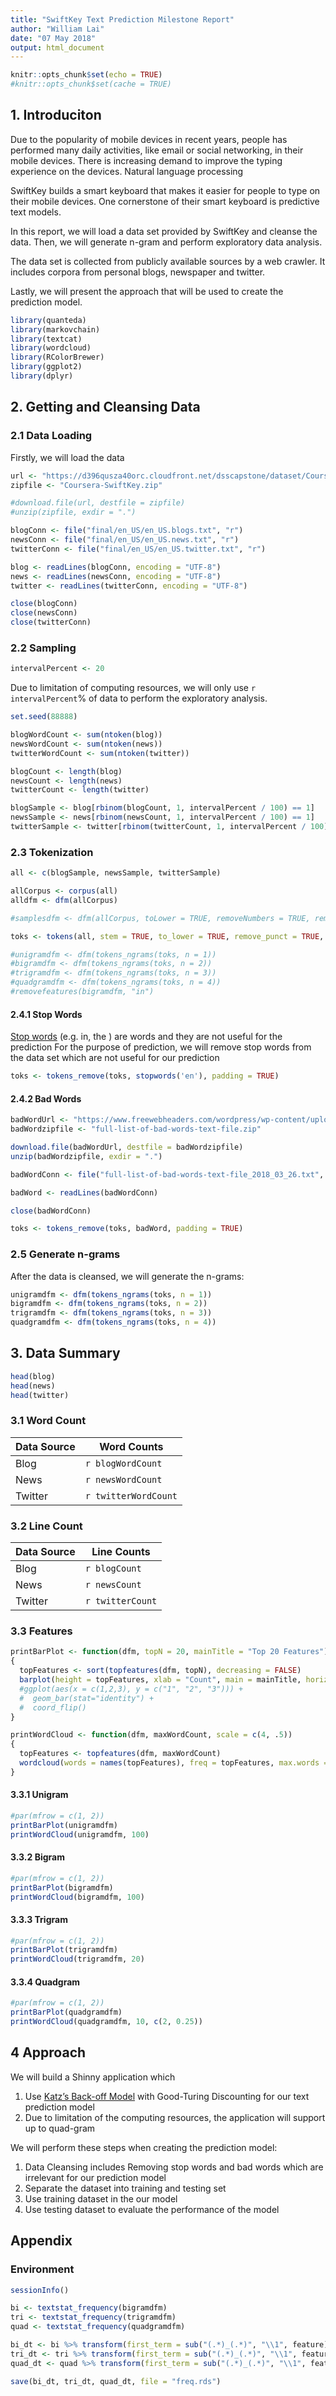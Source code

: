 ```yaml
---
title: "SwiftKey Text Prediction Milestone Report"
author: "William Lai"
date: "07 May 2018"
output: html_document
---
```


```r
knitr::opts_chunk$set(echo = TRUE)
#knitr::opts_chunk$set(cache = TRUE)
```

## 1. Introduciton

Due to the popularity of mobile devices in recent years, people has performed many daily activities, like email or social networking, in their mobile devices. There is increasing demand to improve the typing experience on the devices. Natural language processing

SwiftKey builds a smart keyboard that makes it easier for people to type on their mobile devices. One cornerstone of their smart keyboard is predictive text models. 

In this report, we will load a data set provided by SwiftKey and cleanse the data. Then, we will generate n-gram and perform exploratory data analysis.

The data set is collected from publicly available sources by a web crawler. It includes corpora from personal blogs, newspaper and twitter.

Lastly, we will present the approach that will be used to create the prediction model.

```r
library(quanteda)
library(markovchain)
library(textcat)
library(wordcloud)
library(RColorBrewer)
library(ggplot2)
library(dplyr)
```

## 2. Getting and Cleansing Data

### 2.1 Data Loading

Firstly, we will load the data 

```r
url <- "https://d396qusza40orc.cloudfront.net/dsscapstone/dataset/Coursera-SwiftKey.zip"
zipfile <- "Coursera-SwiftKey.zip"
```

```r
#download.file(url, destfile = zipfile)
#unzip(zipfile, exdir = ".")
```

```r
blogConn <- file("final/en_US/en_US.blogs.txt", "r") 
newsConn <- file("final/en_US/en_US.news.txt", "r") 
twitterConn <- file("final/en_US/en_US.twitter.txt", "r") 

blog <- readLines(blogConn, encoding = "UTF-8")
news <- readLines(newsConn, encoding = "UTF-8")
twitter <- readLines(twitterConn, encoding = "UTF-8")

close(blogConn)
close(newsConn)
close(twitterConn)
```

### 2.2 Sampling

```r
intervalPercent <- 20
```

Due to limitation of computing resources, we will only use `r intervalPercent`% of data to perform the exploratory analysis.

```r
set.seed(88888)

blogWordCount <- sum(ntoken(blog))
newsWordCount <- sum(ntoken(news))
twitterWordCount <- sum(ntoken(twitter))

blogCount <- length(blog)
newsCount <- length(news)
twitterCount <- length(twitter)

blogSample <- blog[rbinom(blogCount, 1, intervalPercent / 100) == 1]
newsSample <- news[rbinom(newsCount, 1, intervalPercent / 100) == 1]
twitterSample <- twitter[rbinom(twitterCount, 1, intervalPercent / 100) == 1]
```

### 2.3 Tokenization 

```r
all <- c(blogSample, newsSample, twitterSample)

allCorpus <- corpus(all)
alldfm <- dfm(allCorpus)

#samplesdfm <- dfm(allCorpus, toLower = TRUE, removeNumbers = TRUE, removePunct = TRUE, removeTwitter = TRUE, ignoredFeatures = stopwords("english"), stem = TRUE)

toks <- tokens(all, stem = TRUE, to_lower = TRUE, remove_punct = TRUE, remove_symbols = TRUE, remove_numbers = TRUE, remove_Twitter = TRUE)

#unigramdfm <- dfm(tokens_ngrams(toks, n = 1))
#bigramdfm <- dfm(tokens_ngrams(toks, n = 2))
#trigramdfm <- dfm(tokens_ngrams(toks, n = 3))
#quadgramdfm <- dfm(tokens_ngrams(toks, n = 4))
#removefeatures(bigramdfm, "in")
```

#### 2.4.1 Stop Words

[Stop words](https://en.wikipedia.org/wiki/Stop_words) (e.g. in, the ) are words and they are not useful for the prediction
For the purpose of prediction, we will remove stop words from the data set which are not useful for our prediction

```r
toks <- tokens_remove(toks, stopwords('en'), padding = TRUE)
```

#### 2.4.2 Bad Words

```r
badWordUrl <- "https://www.freewebheaders.com/wordpress/wp-content/uploads/full-list-of-bad-words-text-file_2018_03_26_26.zip"
badWordzipfile <- "full-list-of-bad-words-text-file.zip"
```

```r
download.file(badWordUrl, destfile = badWordzipfile)
unzip(badWordzipfile, exdir = ".")
```

```r
badWordConn <- file("full-list-of-bad-words-text-file_2018_03_26.txt", "r") 

badWord <- readLines(badWordConn)

close(badWordConn)
```

```r
toks <- tokens_remove(toks, badWord, padding = TRUE)
```

### 2.5 Generate n-grams

After the data is cleansed, we will generate the n-grams:

```r
unigramdfm <- dfm(tokens_ngrams(toks, n = 1))
bigramdfm <- dfm(tokens_ngrams(toks, n = 2))
trigramdfm <- dfm(tokens_ngrams(toks, n = 3))
quadgramdfm <- dfm(tokens_ngrams(toks, n = 4))
```

## 3. Data Summary

```r
head(blog)
head(news)
head(twitter)
```

### 3.1 Word Count

Data Source | Word Counts
---|---
Blog | `r blogWordCount`
News | `r newsWordCount`
Twitter | `r twitterWordCount`

### 3.2 Line Count

Data Source | Line Counts
---|---
Blog | `r blogCount`
News | `r newsCount`
Twitter | `r twitterCount`

### 3.3 Features

```r
printBarPlot <- function(dfm, topN = 20, mainTitle = "Top 20 Features")
{
  topFeatures <- sort(topfeatures(dfm, topN), decreasing = FALSE)
  barplot(height = topFeatures, xlab = "Count", main = mainTitle, horiz = TRUE, las = 1, col = brewer.pal(8, "Dark2"))
  #ggplot(aes(x = c(1,2,3), y = c("1", "2", "3"))) +
  #  geom_bar(stat="identity") + 
  #  coord_flip()
}

printWordCloud <- function(dfm, maxWordCount, scale = c(4, .5))
{
  topFeatures <- topfeatures(dfm, maxWordCount)
  wordcloud(words = names(topFeatures), freq = topFeatures, max.words = maxWordCount, random.order = FALSE, rot.per = 0.35, scale = scale, colors = brewer.pal(8, "Dark2"))
}
```

#### 3.3.1 Unigram

```r
#par(mfrow = c(1, 2))
printBarPlot(unigramdfm)
printWordCloud(unigramdfm, 100)
```

#### 3.3.2 Bigram

```r
#par(mfrow = c(1, 2))
printBarPlot(bigramdfm)
printWordCloud(bigramdfm, 100)
```

#### 3.3.3 Trigram

```r
#par(mfrow = c(1, 2))
printBarPlot(trigramdfm)
printWordCloud(trigramdfm, 20)
```

#### 3.3.4 Quadgram

```r
#par(mfrow = c(1, 2))
printBarPlot(quadgramdfm)
printWordCloud(quadgramdfm, 10, c(2, 0.25))
```

## 4 Approach

We will build a Shinny application which

1. Use [Katz's Back-off Model](https://en.wikipedia.org/wiki/Katz%27s_back-off_model) with Good-Turing Discounting for our text prediction model
2. Due to limitation of the computing resources, the application will support up to quad-gram

We will perform these steps when creating the prediction model:

1. Data Cleansing includes Removing stop words and bad words which are irrelevant for our prediction model
2. Separate the dataset into training and testing set
3. Use training dataset in the our model
4. Use testing dataset to evaluate the performance of the model

## Appendix

### Environment

```r
sessionInfo()
```

```r
bi <- textstat_frequency(bigramdfm)
tri <- textstat_frequency(trigramdfm)
quad <- textstat_frequency(quadgramdfm)

bi_dt <- bi %>% transform(first_term = sub("(.*)_(.*)", "\\1", feature), second_term = sub("(.*)_(.*)", "\\2", feature)) %>% select(first_term, second_term, frequency) 
tri_dt <- tri %>% transform(first_term = sub("(.*)_(.*)", "\\1", feature), second_term = sub("(.*)_(.*)", "\\2", feature)) %>% select(first_term, second_term, frequency) 
quad_dt <- quad %>% transform(first_term = sub("(.*)_(.*)", "\\1", feature), second_term = sub("(.*)_(.*)", "\\2", feature)) %>% select(first_term, second_term, frequency) 

save(bi_dt, tri_dt, quad_dt, file = "freq.rds")
```